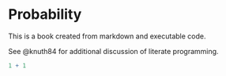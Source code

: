 # Probability

This is a book created from markdown and executable code.

See @knuth84 for additional discussion of literate programming.

```r
1 + 1
```
